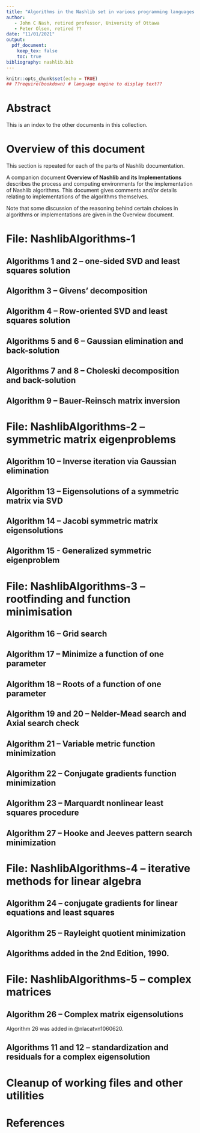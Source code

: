 ```yaml
---
title: "Algorithms in the Nashlib set in various programming languages -- Index"
author: 
   - John C Nash, retired professor, University of Ottawa
   - Peter Olsen, retired ??
date: "11/01/2021"
output: 
  pdf_document:
    keep_tex: false
    toc: true
bibliography: nashlib.bib
---
```


```r
knitr::opts_chunk$set(echo = TRUE)
## ??require(bookdown) # language engine to display text??
```

# Abstract

This is an index to the other documents in this 
collection.


# Overview of this document

This section is repeated for each of the parts of
Nashlib documentation.

A companion document **Overview of Nashlib and its Implementations** describes the
process and computing environments for the implementation of Nashlib algorithms.
This document gives comments and/or details relating to implementations of
the algorithms themselves.

Note that some discussion of the reasoning behind certain choices in algorithms or
implementations are given in the Overview document.

# File: NashlibAlgorithms-1

## Algorithms 1 and 2 -- one-sided SVD and least squares solution

## Algorithm 3 -- Givens' decomposition


## Algorithm 4 -- Row-oriented SVD and least squares solution



## Algorithms 5 and 6 -- Gaussian elimination and back-solution


## Algorithms 7 and 8 -- Choleski decomposition and back-solution


## Algorithm 9 -- Bauer-Reinsch matrix inversion

# File: NashlibAlgorithms-2 -- symmetric matrix eigenproblems

## Algorithm 10 -- Inverse iteration via Gaussian elimination


## Algorithm 13 -- Eigensolutions of a symmetric matrix via SVD


## Algorithm 14 -- Jacobi symmetric matrix eigensolutions


## Algorithm 15 - Generalized symmetric eigenproblem

# File: NashlibAlgorithms-3 -- rootfinding and function minimisation

## Algorithm 16 -- Grid search


## Algorithm 17 -- Minimize a function of one parameter


## Algorithm 18 -- Roots of a function of one parameter

## Algorithm 19 and 20 -- Nelder-Mead search and Axial search check

## Algorithm 21 -- Variable metric function minimization

## Algorithm 22 -- Conjugate gradients function minimization

## Algorithm 23 -- Marquardt nonlinear least squares procedure

## Algorithm 27 -- Hooke and Jeeves pattern search minimization

# File: NashlibAlgorithms-4 -- iterative methods for linear algebra

## Algorithm 24 -- conjugate gradients for linear equations and least squares

## Algorithm 25 -- Rayleight quotient minimization

## Algorithms added in the 2nd Edition, 1990.

# File: NashlibAlgorithms-5 -- complex matrices

## Algorithm 26 -- Complex matrix eigensolutions

Algorithm 26 was added in @nlacatvn1060620.

## Algorithms 11 and 12 -- standardization and residuals for a complex eigensolution


# Cleanup of working files and other utilities

# References